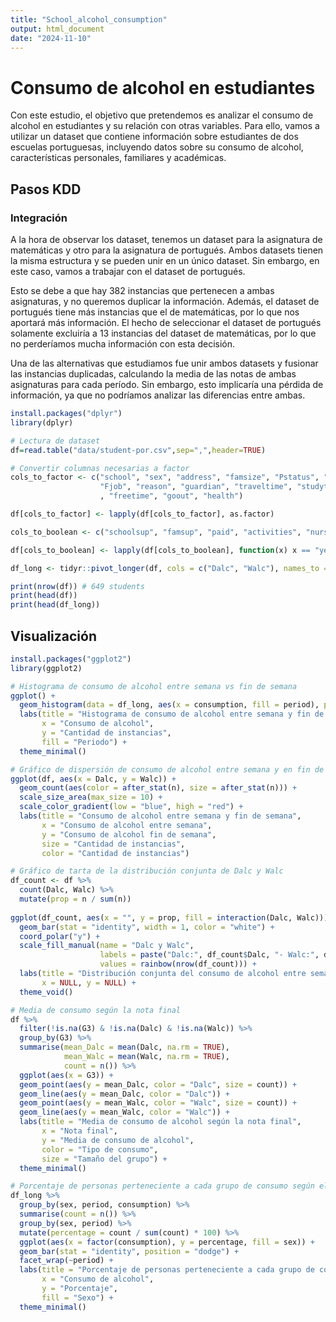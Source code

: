 ```yaml
---
title: "School_alcohol_consumption"
output: html_document
date: "2024-11-10"
---
```

# Consumo de alcohol en estudiantes

Con este estudio, el objetivo que pretendemos es analizar el consumo de alcohol en estudiantes
y su relación con otras variables. Para ello, vamos a utilizar un dataset que contiene información
sobre estudiantes de dos escuelas portuguesas, incluyendo datos sobre su consumo de alcohol,
características personales, familiares y académicas. 

## Pasos KDD
### Integración
A la hora de observar los dataset, tenemos un dataset para la asignatura de matemáticas y otro para
la asignatura de portugués. Ambos datasets tienen la misma estructura y se pueden unir en un 
único dataset. Sin embargo, en este caso, vamos a trabajar con el dataset de portugués.

Esto se debe a que hay 382 instancias que pertenecen a ambas asignaturas, y no queremos duplicar
la información. Además, el dataset de portugués tiene más instancias que el de matemáticas, 
por lo que nos aportará más información. El hecho de seleccionar el dataset de portugués solamente
excluiría a 13 instancias del dataset de matemáticas, por lo que no perderíamos mucha información
con esta decisión.

Una de las alternativas que estudiamos fue unir ambos datasets y fusionar las instancias duplicadas,
calculando la media de las notas de ambas asignaturas para cada período. Sin embargo, esto 
implicaría una pérdida de información, ya que no podríamos analizar las diferencias entre ambas.

```r
install.packages("dplyr")
library(dplyr)
```

```r

# Lectura de dataset
df=read.table("data/student-por.csv",sep=",",header=TRUE)

# Convertir columnas necesarias a factor
cols_to_factor <- c("school", "sex", "address", "famsize", "Pstatus", "Medu", "Fedu", "Mjob", 
                    "Fjob", "reason", "guardian", "traveltime", "studytime" ,"famrel"
                    , "freetime", "goout", "health")

df[cols_to_factor] <- lapply(df[cols_to_factor], as.factor)

cols_to_boolean <- c("schoolsup", "famsup", "paid", "activities", "nursery", "higher", "internet", "romantic")

df[cols_to_boolean] <- lapply(df[cols_to_boolean], function(x) x == "yes")

df_long <- tidyr::pivot_longer(df, cols = c("Dalc", "Walc"), names_to = "period", values_to = "consumption")

print(nrow(df)) # 649 students
print(head(df))
print(head(df_long))
```

## Visualización
```r
install.packages("ggplot2")
library(ggplot2)
```

```r
# Histograma de consumo de alcohol entre semana vs fin de semana
ggplot() +
  geom_histogram(data = df_long, aes(x = consumption, fill = period), position = position_dodge(), stat = "count", alpha = 0.5, bins = 10) +
  labs(title = "Histograma de consumo de alcohol entre semana y fin de semana",
       x = "Consumo de alcohol",
       y = "Cantidad de instancias",
       fill = "Periodo") +
  theme_minimal()
```
```r
# Gráfico de dispersión de consumo de alcohol entre semana y en fin de semana
ggplot(df, aes(x = Dalc, y = Walc)) +
  geom_count(aes(color = after_stat(n), size = after_stat(n))) +
  scale_size_area(max_size = 10) +
  scale_color_gradient(low = "blue", high = "red") +
  labs(title = "Consumo de alcohol entre semana y fin de semana",
       x = "Consumo de alcohol entre semana",
       y = "Consumo de alcohol fin de semana",
       size = "Cantidad de instancias",
       color = "Cantidad de instancias")
```
```r
# Gráfico de tarta de la distribución conjunta de Dalc y Walc
df_count <- df %>%
  count(Dalc, Walc) %>%
  mutate(prop = n / sum(n))
  
ggplot(df_count, aes(x = "", y = prop, fill = interaction(Dalc, Walc))) +
  geom_bar(stat = "identity", width = 1, color = "white") +
  coord_polar("y") +
  scale_fill_manual(name = "Dalc y Walc",
                    labels = paste("Dalc:", df_count$Dalc, "- Walc:", df_count$Walc),
                    values = rainbow(nrow(df_count))) +
  labs(title = "Distribución conjunta del consumo de alcohol entre semana y en fin de semana",
       x = NULL, y = NULL) +
  theme_void()  
```

```r
# Media de consumo según la nota final
df %>%
  filter(!is.na(G3) & !is.na(Dalc) & !is.na(Walc)) %>%
  group_by(G3) %>%
  summarise(mean_Dalc = mean(Dalc, na.rm = TRUE), 
            mean_Walc = mean(Walc, na.rm = TRUE), 
            count = n()) %>%
  ggplot(aes(x = G3)) +
  geom_point(aes(y = mean_Dalc, color = "Dalc", size = count)) +
  geom_line(aes(y = mean_Dalc, color = "Dalc")) +
  geom_point(aes(y = mean_Walc, color = "Walc", size = count)) +
  geom_line(aes(y = mean_Walc, color = "Walc")) +
  labs(title = "Media de consumo de alcohol según la nota final",
       x = "Nota final",
       y = "Media de consumo de alcohol",
       color = "Tipo de consumo",
       size = "Tamaño del grupo") +
  theme_minimal()

```

```r
# Porcentaje de personas perteneciente a cada grupo de consumo según el sexo para Dalc y Walk
df_long %>%
  group_by(sex, period, consumption) %>%
  summarise(count = n()) %>%
  group_by(sex, period) %>%
  mutate(percentage = count / sum(count) * 100) %>%
  ggplot(aes(x = factor(consumption), y = percentage, fill = sex)) +
  geom_bar(stat = "identity", position = "dodge") +
  facet_wrap(~period) +
  labs(title = "Porcentaje de personas perteneciente a cada grupo de consumo según el sexo",
       x = "Consumo de alcohol",
       y = "Porcentaje",
       fill = "Sexo") +
  theme_minimal()
```
